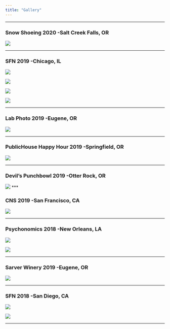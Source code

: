 ```yaml
---
title: "Gallery"
---
```

 ***


### Snow Shoeing 2020 -Salt Creek Falls, OR

![](imgs/18.jpg)

***

### SFN 2019 -Chicago, IL

![](imgs/15.jpg)

![](imgs/11.jpg)

![](imgs/13.jpg)

![](imgs/14.jpg)

*** 

### Lab Photo 2019 -Eugene, OR

![](imgs/10.jpg)

***

### PublicHouse Happy Hour 2019 -Springfield, OR

![](imgs/97.jpeg)

***

### Devil's Punchbowl 2019 -Otter Rock, OR

![](imgs/98.jpeg)
***

### CNS 2019 -San Francisco, CA

![](imgs/2.jpg)

***

### Psychonomics 2018 -New Orleans, LA

![](imgs/4.jpeg)

![](imgs/7.jpeg)

***

### Sarver Winery 2019 -Eugene, OR

![](imgs/99.jpeg)

***

### SFN 2018 -San Diego, CA

![](imgs/5.jpeg)

![](imgs/6.jpeg)

***

